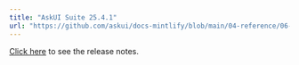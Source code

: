 ---
title: "AskUI Suite 25.4.1"
url: "https://github.com/askui/docs-mintlify/blob/main/04-reference/06-release-notes/01-askui-suite/askui-suite-25-4-1-release-notes.md"
---


[Click here](https://github.com/askui/docs-mintlify/blob/main/04-reference/06-release-notes/01-askui-suite/askui-suite-25-4-1-release-notes.md) to see the release notes.